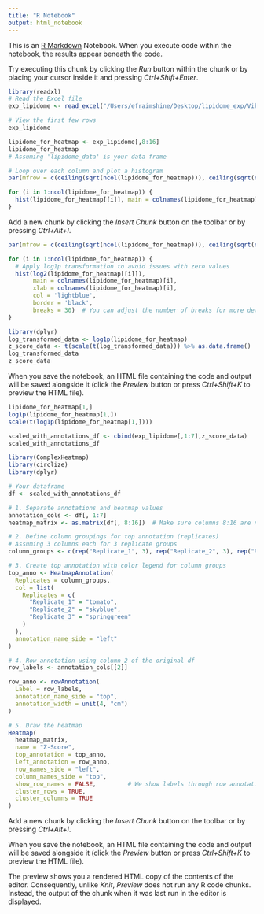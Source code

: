 ```yaml
---
title: "R Notebook"
output: html_notebook
---
```


This is an [R Markdown](http://rmarkdown.rstudio.com) Notebook. When you execute code within the notebook, the results appear beneath the code. 

Try executing this chunk by clicking the *Run* button within the chunk or by placing your cursor inside it and pressing *Ctrl+Shift+Enter*. 

```r
library(readxl)
# Read the Excel file
exp_lipidome <- read_excel("/Users/efraimshine/Desktop/lipidome_exp/Vikash-S.Izraeli-Y.Tabach-Lipids-Apr2025.xlsx")

# View the first few rows
exp_lipidome


```
```r
lipidome_for_heatmap <- exp_lipidome[,8:16]
lipidome_for_heatmap
# Assuming 'lipidome_data' is your data frame

# Loop over each column and plot a histogram
par(mfrow = c(ceiling(sqrt(ncol(lipidome_for_heatmap))), ceiling(sqrt(ncol(lipidome_for_heatmap)))))  # Adjust number of rows and columns for the layout

for (i in 1:ncol(lipidome_for_heatmap)) {
  hist(lipidome_for_heatmap[[i]], main = colnames(lipidome_for_heatmap)[i], xlab = colnames(lipidome_for_heatmap)[i], col = 'lightblue', border = 'black')
}

```

Add a new chunk by clicking the *Insert Chunk* button on the toolbar or by pressing *Ctrl+Alt+I*.
```r
par(mfrow = c(ceiling(sqrt(ncol(lipidome_for_heatmap))), ceiling(sqrt(ncol(lipidome_for_heatmap)))))  # Adjust number of rows and columns for the layout

for (i in 1:ncol(lipidome_for_heatmap)) {
  # Apply log1p transformation to avoid issues with zero values
  hist(log2(lipidome_for_heatmap[[i]]),
       main = colnames(lipidome_for_heatmap)[i],
       xlab = colnames(lipidome_for_heatmap)[i],
       col = 'lightblue',
       border = 'black',
       breaks = 30)  # You can adjust the number of breaks for more detailed bins
}
```
```r
library(dplyr)
log_transformed_data <- log1p(lipidome_for_heatmap)
z_score_data <- t(scale(t(log_transformed_data))) %>% as.data.frame()
log_transformed_data
z_score_data
```

When you save the notebook, an HTML file containing the code and output will be saved alongside it (click the *Preview* button or press *Ctrl+Shift+K* to preview the HTML file).
```r
lipidome_for_heatmap[1,]
log1p(lipidome_for_heatmap[1,])
scale(t(log1p(lipidome_for_heatmap[1,])))

scaled_with_annotations_df <- cbind(exp_lipidome[,1:7],z_score_data)
scaled_with_annotations_df
```
```r
library(ComplexHeatmap)
library(circlize)
library(dplyr)

# Your dataframe
df <- scaled_with_annotations_df

# 1. Separate annotations and heatmap values
annotation_cols <- df[, 1:7]
heatmap_matrix <- as.matrix(df[, 8:16])  # Make sure columns 8:16 are numeric

# 2. Define column groupings for top annotation (replicates)
# Assuming 3 columns each for 3 replicate groups
column_groups <- c(rep("Replicate_1", 3), rep("Replicate_2", 3), rep("Replicate_3", 3))

# 3. Create top annotation with color legend for column groups
top_anno <- HeatmapAnnotation(
  Replicates = column_groups,
  col = list(
    Replicates = c(
      "Replicate_1" = "tomato",
      "Replicate_2" = "skyblue",
      "Replicate_3" = "springgreen"
    )
  ),
  annotation_name_side = "left"
)

# 4. Row annotation using column 2 of the original df
row_labels <- annotation_cols[[2]]

row_anno <- rowAnnotation(
  Label = row_labels,
  annotation_name_side = "top",
  annotation_width = unit(4, "cm")
)

# 5. Draw the heatmap
Heatmap(
  heatmap_matrix,
  name = "Z-Score",
  top_annotation = top_anno,
  left_annotation = row_anno,
  row_names_side = "left",
  column_names_side = "top",
  show_row_names = FALSE,         # We show labels through row annotation instead
  cluster_rows = TRUE,
  cluster_columns = TRUE
)

```

Add a new chunk by clicking the *Insert Chunk* button on the toolbar or by pressing *Ctrl+Alt+I*.

When you save the notebook, an HTML file containing the code and output will be saved alongside it (click the *Preview* button or press *Ctrl+Shift+K* to preview the HTML file).

The preview shows you a rendered HTML copy of the contents of the editor. Consequently, unlike *Knit*, *Preview* does not run any R code chunks. Instead, the output of the chunk when it was last run in the editor is displayed.
